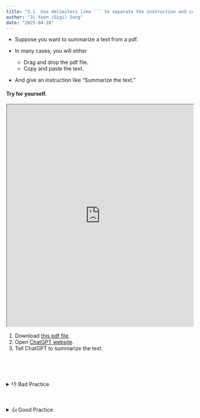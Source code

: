 ```yaml
---
title: "3.1  Use delimiters like ``` to separate the instruction and context"
author: "Ji Yeon (Gigi) Sung" 
date: "2025-04-28"
---
```


- Suppose you want to summarize a text from a pdf.

- In many cases, you will either
    - Drag and drop the pdf file.
    - Copy and paste the text. 
- And give an instruction like "Summarize the text."



#### Try for yourself.

<iframe src="https://drive.google.com/file/d/11ZZmkaZbudp4MC-TL64tpqSlZsqYEVos/preview" width="100%" height="600px"></iframe>


1. Download [this pdf file](https://drive.google.com/file/d/11ZZmkaZbudp4MC-TL64tpqSlZsqYEVos/view?usp=sharing).
2. Open [ChatGPT website](https://chatgpt.com/).
3. Tell ChatGPT to summarize the text.

</br></br></br>




<details>
<summary>👎 Bad Practice</summary>

- You do not separate instruction from context.

```markdown
Summarize the following excerpt from Emergency Response Framework guideline:

Incident management system
The grading of an emergency triggers the activation
of WHO’s IMS, which provides a standardized yet flexible
approach to managing WHO’s response. WHO applies
the IMS regardless of the underlying hazard, scale or
operational context of the emergency. The IMS approach
is internationally recognized as best practice for emergency
management.
Key concepts and principles
Standardized emergency functions. These are key
functions for any emergency response, brought together in a
unified structure regardless of the number of people involved
in the operations. For WHO, the core IMS functions are:
•
•
•
•
•
•
•
leadership and coordination
planning and monitoring
operations support and logistics
technical expertise and health operations
health information and epidemiology
partner coordination and engagement
finance and administration.
Flexibility, adaptability and scalability. The IMS is
applicable to all types and scales of emergencies. It can
be easily adapted as needs evolve, while maintaining
standards and predictability.

13

28 Ensuring the safety and security of sta! is an ongoing activity and does not depend on grading

```
</details>

</br>


<details>
<summary>👍 Good Practice</summary>
- You use delimiters to separate instruction from context.

````markdown

Summarize the following excerpt from Emergency Response Framework guideline:

```
Incident management system
The grading of an emergency triggers the activation
of WHO’s IMS, which provides a standardized yet flexible
approach to managing WHO’s response. WHO applies
the IMS regardless of the underlying hazard, scale or
operational context of the emergency. The IMS approach
is internationally recognized as best practice for emergency
management.
Key concepts and principles
Standardized emergency functions. These are key
functions for any emergency response, brought together in a
unified structure regardless of the number of people involved
in the operations. For WHO, the core IMS functions are:
•
•
•
•
•
•
•
leadership and coordination
planning and monitoring
operations support and logistics
technical expertise and health operations
health information and epidemiology
partner coordination and engagement
finance and administration.
Flexibility, adaptability and scalability. The IMS is
applicable to all types and scales of emergencies. It can
be easily adapted as needs evolve, while maintaining
standards and predictability.

13

28 Ensuring the safety and security of sta! is an ongoing activity and does not depend on grading

```

````

</details>